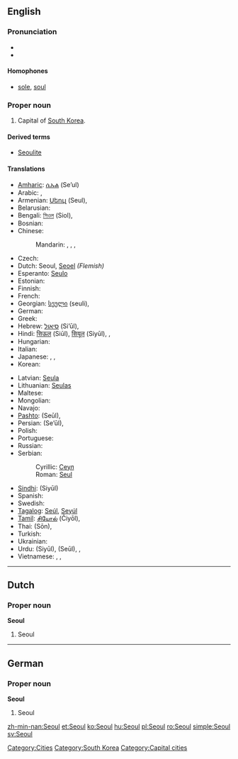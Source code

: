 {{wikipedia}}
{{also|Séoul}}
==English==

===Pronunciation===
* {{SAMPA|/s@Ul/}}
* {{rhymes|əʊl}}

====Homophones====
* [[sole]], [[soul]]

===Proper noun===
{{en-proper noun}}

# Capital of [[South Korea]].

====Derived terms====
*[[Seoulite]]

====Translations====
{{trans-top|capital of South Korea}}
* [[Amharic]]: [[ሴኡል]] (Se’ul)
* Arabic: {{t|ar|سيئول|m|tr=si'uul}},  {{t|ar|سيول|m|tr=siyuul}}
* Armenian: [[Սեուլ]] (Seul),  {{t|hy|Սեուլ|tr=Seul|sc=Armn}}
* Belarusian: {{t-|be|Сеул|m|tr=Seúl|xs=Belarusian}}
* Bengali: [[সিওল]] (Siol),  {{t|bn|সিওল|tr=Siol|sc=Beng}}
* Bosnian: {{t-|bs|Seul|m}}
* Chinese:
*: Mandarin: {{t|cmn|首爾|sc=Hani}},  {{t|cmn|首尔|tr=Shǒu’ěr|sc=Hani}},  {{t|cmn|漢城|sc=Hani}},  {{t|cmn|汉城|tr=Hànchéng|sc=Hani}}
* Czech: {{t-|cs|Soul|m}}
* Dutch: Seoul, [[Seoel]] ''(Flemish)''
* Esperanto: [[Seulo]]
* Estonian: {{t-|et|Sŏul}}
* Finnish: {{t+|fi|Soul}}
* French: {{t-|fr|Séoul|m}}
* Georgian: [[სეული]] (seuli),  {{t|ka|სეული|tr=seuli|sc=Geor}}
* German: {{t-|de|Seoul|n}}
* Greek: {{t|el|Σεούλ|tr=Seoúl}}
* Hebrew: [[סיאול]] (Si’ūl),  {{t|he|סיאול|tr=Si’ūl|sc=Hebr}}
* Hindi: [[सिऊल]] (Siūl), [[सियूल]] (Siyūl),  {{t|hi|सिऊल|tr=Siūl|sc=Deva}},  {{t|hi|सियूल|tr=Siyūl|sc=Deva}}
* Hungarian: {{t+|hu|Szöul}}
* Italian: {{t-|it|Seul|f}}
* Japanese: {{t-|ja|ソウル|tr=Souru}},  {{t-|ja|京城|tr=けいじょう, Keijō}},  {{qualifier|obsolete}} {{t|ja|漢城|tr=かんじょう, Kanjō}}
* Korean: {{t+|ko|서울|tr=Seoul|sc=Hang}}
{{trans-mid}}
* Latvian: [[Seula]]
* Lithuanian: [[Seulas]]
* Maltese: {{t-|mt|Seul|xs=Maltese}}
* Mongolian: {{t-|mn|Сөүл|tr=Söül|sc=Cyrl|xs=Mongolian}}
* Navajo: {{tø|nv|Sééʼool}}
* [[Pashto]]: {{ps-Arab|[[سېول]]}} (Seūl),  {{t|ps|سېول|tr=Seūl|sc=ps-Arab}}
* Persian: {{fa-Arab|[[سئول]]}} (Se’ūl),  {{t|fa|سئول|tr=Se’ūl|sc=fa-Arab}}
* Polish: {{t+|pl|Seul}}
* Portuguese: {{t-|pt|Seul}}
* Russian: {{t-|ru|Сеул|m|tr=Seúl}}
* Serbian:
*: Cyrillic: [[Сеул#Serbian|Сеул]] {{m}}
*: Roman: [[Seul#Serbian|Seul]] {{m}}
* [[Sindhi]]: {{sd-Arab|[[سيول]]}} (Siyūl)
* Spanish: {{t+|es|Seúl|m}}
* Swedish: {{t+|sv|Söul}}
* [[Tagalog]]: [[Seúl]], [[Seyúl]]
* [[Tamil]]: [[சியோல்]] (Čiyōl),  {{t|ta|சியோல்|tr=Čiyōl|sc=Taml}}
* Thai: {{Thai|[[โซล]]}} (Sōn),  {{t|th|โซล|tr=Sōn|sc=Thai}}
* Turkish: {{t-|tr|Seul}}
* Ukrainian: {{t-|uk|Сеул|m|tr=Seúl|xs=Ukrainian}}
* Urdu: {{ur-Arab|[[سیئول]]}} (Siyūl), {{ur-Arab|[[سیول]]}} (Seūl),  {{t|ur|سیئول|tr=Siyūl|sc=ur-Arab}},  {{t|ur|سیول|tr=Seūl|sc=ur-Arab}}
* Vietnamese: {{t|vi|Xơ-un|xs=Vietnamese}},  {{t|vi|Xê-un|xs=Vietnamese}},  {{t-|vi|Seoul|xs=Vietnamese}}
{{trans-bottom}}

[[Category:Cities]]
[[Category:South Korea]]

----

==Dutch==

===Proper noun===
'''Seoul'''

# Seoul

----

==German==

===Proper noun===
'''Seoul'''

# Seoul

[[Category:Capital cities]]

[[zh-min-nan:Seoul]]
[[et:Seoul]]
[[ko:Seoul]]
[[hu:Seoul]]
[[pl:Seoul]]
[[ro:Seoul]]
[[simple:Seoul]]
[[sv:Seoul]]